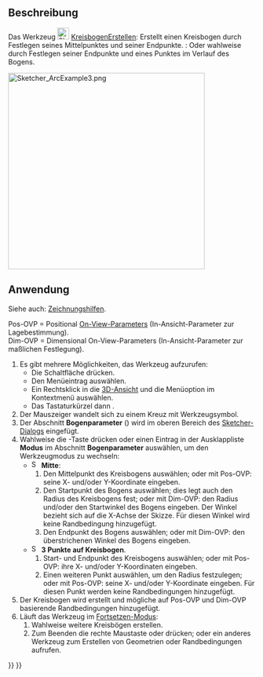<languages/>

{{Docnav/de
|[[Sketcher_CreateLine/de|LinieErstellen]]
|[[Sketcher_Create3PointArc/de|KreisbogenDurch3PunkteErstellen]]
|[[Sketcher_Workbench/de|Sketcher]]
|IconL=Sketcher_CreateLine.svg
|IconR=Sketcher_Create3PointArc.svg
|IconC=Workbench_Sketcher.svg
}}

{{GuiCommand/de
|Name=Sketcher CreateArc
|Name/de=Sketcher KreisbogenErstellen
|MenuLocation=Skizze → Geometrien → Kreisbogen um Mittelpunkt
|Workbenches=[[Sketcher_Workbench/de|Sketcher]]
|Shortcut={{KEY|G}} {{KEY|A}}
|SeeAlso=[[Sketcher_CreateCircle/de|Sketcher KreisErstellen]]
}}

<span id="Description"></span>
==Beschreibung==

Das Werkzeug [[Image:Sketcher_CreateArc.svg|24px]] [[Sketcher_CreateArc/de|KreisbogenErstellen]]: Erstellt einen Kreisbogen durch Festlegen seines Mittelpunktes und seiner Endpunkte. {{Version/de|1.0}}: Oder wahlweise durch Festlegen seiner Endpunkte und eines Punktes im Verlauf des Bogens.

[[Image:Sketcher_ArcExample3.png|400px]]
{{Caption|Ein im Mittelpunkt-Modus erstellter Kreisbogen mit den Randbedingungen, die automatisch hinzugefügt werden, wenn alle In-Ansicht-Parametern eingegeben wurden}}

<span id="Usage"></span>
==Anwendung==

Siehe auch: [[Sketcher_Workbench/de#Zeichnungshilfen|Zeichnungshilfen]].

Pos-OVP = Positional [[Sketcher_Preferences/de#Allgemein|On-View-Parameters]] (In-Ansicht-Parameter zur Lagebestimmung). {{Version/de|1.0}}<br>
Dim-OVP = Dimensional On-View-Parameters (In-Ansicht-Parameter zur maßlichen Festlegung). {{Version/de|1.0}}

# Es gibt mehrere Möglichkeiten, das Werkzeug aufzurufen:
#* Die Schaltfläche {{Button|[[Image:Sketcher_CreateArc.svg|16px]] [[Sketcher_CreateArc/de|Kreisbogen um Mittelpunkt]]}} drücken.
#* Den Menüeintrag {{MenuCommand|Skizze → Geometrien → [[Image:Sketcher_CreateArc.svg|16px]] Kreisbogen um Mittelpunkt}} auswählen.
#* Ein Rechtsklick in die [[3D_View/de|3D-Ansicht]] und die Menüoption {{MenuCommand|[[Image:Sketcher_CreateArc.svg|16px]] Kreisbogen um Mittelpunkt}} im Kontextmenü auswählen.
#* Das Tastaturkürzel {{KEY|G}} dann {{KEY|A}}.
# Der Mauszeiger wandelt sich zu einem Kreuz mit Werkzeugsymbol.
# Der Abschnitt '''Bogenparameter''' ({{Version/de|1.0}}) wird im oberen Bereich des [[Sketcher_Dialog/de|Sketcher-Dialogs]] eingefügt.
# Wahlweise die {{KEY|M}}-Taste drücken oder einen Eintrag in der Ausklappliste '''Modus''' im Abschnitt '''Bogenparameter''' auswählen, um den Werkzeugmodus zu wechseln:
#* [[Image:Sketcher_CreateArc.svg|16px]] '''Mitte''':
#*# Den Mittelpunkt des Kreisbogens auswählen; oder mit Pos-OVP: seine X- und/oder Y-Koordinate eingeben.
#*# Den Startpunkt des Bogens auswählen; dies legt auch den Radius des Kreisbogens fest; oder mit Dim-OVP: den Radius und/oder den Startwinkel des Bogens eingeben. Der Winkel bezieht sich auf die X-Achse der Skizze. Für diesen Winkel wird keine Randbedingung hinzugefügt.
#*# Den Endpunkt des Bogens auswählen; oder mit Dim-OVP: den überstrichenen Winkel des Bogens eingeben.
#* [[Image:Sketcher_Create3PointArc.svg|16px]] '''3 Punkte auf Kreisbogen'''. {{Version/de|1.0}}
#*# Start- und Endpunkt des Kreisbogens auswählen; oder mit Pos-OVP: ihre X- und/oder Y-Koordinaten eingeben.
#*# Einen weiteren Punkt auswählen, um den Radius festzulegen; oder mit Pos-OVP: seine X- und/oder Y-Koordinate eingeben. Für diesen Punkt werden keine Randbedingungen hinzugefügt.
# Der Kreisbogen wird erstellt und mögliche auf Pos-OVP und Dim-OVP basierende Randbedingungen hinzugefügt.
# Läuft das Werkzeug im [[Sketcher_Workbench/de#Fortsetzen-Modi|Fortsetzen-Modus]]:
## Wahlweise weitere Kreisbögen erstellen.
## Zum Beenden die rechte Maustaste oder {{KEY|Esc}} drücken; oder ein anderes Werkzeug zum Erstellen von Geometrien oder Randbedingungen aufrufen.


{{Docnav/de
|[[Sketcher_CreateLine/de|LinieErstellen]]
|[[Sketcher_Create3PointArc/de|KreisbogenDurch3PunkteErstellen]]
|[[Sketcher_Workbench/de|Sketcher]]
|IconL=Sketcher_CreateLine.svg
|IconR=Sketcher_Create3PointArc.svg
|IconC=Workbench_Sketcher.svg
}}

{{Sketcher_Tools_navi{{#translation:}}}}
{{Userdocnavi{{#translation:}}}}